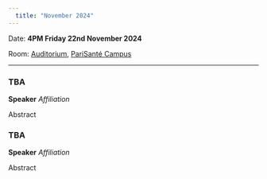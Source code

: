 ```yaml
---
  title: "November 2024"
---
```


Date: **4PM Friday 22nd November 2024**

Room: [Auditorium](../psc_rooms.qmd), [PariSanté Campus](https://maps.app.goo.gl/cpFoxoZgbT6HCV6x9)

------------------------------------------------------------------------

### TBA

**Speaker** *Affiliation*

Abstract

### TBA

**Speaker** *Affiliation*

Abstract
